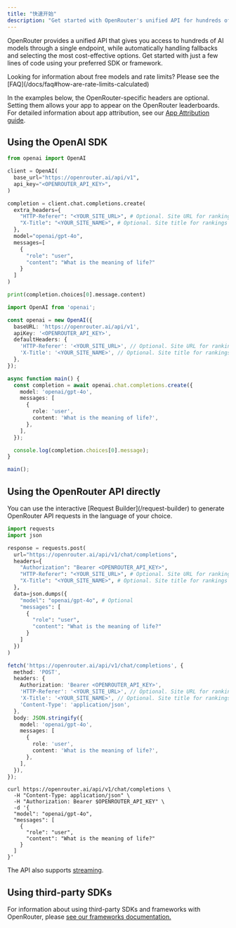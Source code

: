 ```yaml
---
title: "快速开始"
description: "Get started with OpenRouter's unified API for hundreds of AI models. Learn how to integrate using OpenAI SDK, direct API calls, or third-party frameworks."
---
```


OpenRouter provides a unified API that gives you access to hundreds of AI models through a single endpoint, while automatically handling fallbacks and selecting the most cost-effective options. Get started with just a few lines of code using your preferred SDK or framework.

<Tip>
  Looking for information about free models and rate limits? Please see the [FAQ](/docs/faq#how-are-rate-limits-calculated)
</Tip>

In the examples below, the OpenRouter-specific headers are optional. Setting them allows your app to appear on the OpenRouter leaderboards. For detailed information about app attribution, see our [App Attribution guide](/docs/features/app-attribution).

## Using the OpenAI SDK

<CodeGroup>

```python Python
from openai import OpenAI

client = OpenAI(
  base_url="https://openrouter.ai/api/v1",
  api_key="<OPENROUTER_API_KEY>",
)

completion = client.chat.completions.create(
  extra_headers={
    "HTTP-Referer": "<YOUR_SITE_URL>", # Optional. Site URL for rankings on openrouter.ai.
    "X-Title": "<YOUR_SITE_NAME>", # Optional. Site title for rankings on openrouter.ai.
  },
  model="openai/gpt-4o",
  messages=[
    {
      "role": "user",
      "content": "What is the meaning of life?"
    }
  ]
)

print(completion.choices[0].message.content)
```


```typescript TypeScript
import OpenAI from 'openai';

const openai = new OpenAI({
  baseURL: 'https://openrouter.ai/api/v1',
  apiKey: '<OPENROUTER_API_KEY>',
  defaultHeaders: {
    'HTTP-Referer': '<YOUR_SITE_URL>', // Optional. Site URL for rankings on openrouter.ai.
    'X-Title': '<YOUR_SITE_NAME>', // Optional. Site title for rankings on openrouter.ai.
  },
});

async function main() {
  const completion = await openai.chat.completions.create({
    model: 'openai/gpt-4o',
    messages: [
      {
        role: 'user',
        content: 'What is the meaning of life?',
      },
    ],
  });

  console.log(completion.choices[0].message);
}

main();
```

</CodeGroup>

## Using the OpenRouter API directly

<Tip>
  You can use the interactive [Request Builder](/request-builder) to generate OpenRouter API requests in the language of your choice.
</Tip>

<CodeGroup>

```python Python
import requests
import json

response = requests.post(
  url="https://openrouter.ai/api/v1/chat/completions",
  headers={
    "Authorization": "Bearer <OPENROUTER_API_KEY>",
    "HTTP-Referer": "<YOUR_SITE_URL>", # Optional. Site URL for rankings on openrouter.ai.
    "X-Title": "<YOUR_SITE_NAME>", # Optional. Site title for rankings on openrouter.ai.
  },
  data=json.dumps({
    "model": "openai/gpt-4o", # Optional
    "messages": [
      {
        "role": "user",
        "content": "What is the meaning of life?"
      }
    ]
  })
)
```


```typescript TypeScript
fetch('https://openrouter.ai/api/v1/chat/completions', {
  method: 'POST',
  headers: {
    Authorization: 'Bearer <OPENROUTER_API_KEY>',
    'HTTP-Referer': '<YOUR_SITE_URL>', // Optional. Site URL for rankings on openrouter.ai.
    'X-Title': '<YOUR_SITE_NAME>', // Optional. Site title for rankings on openrouter.ai.
    'Content-Type': 'application/json',
  },
  body: JSON.stringify({
    model: 'openai/gpt-4o',
    messages: [
      {
        role: 'user',
        content: 'What is the meaning of life?',
      },
    ],
  }),
});
```


```shell Shell
curl https://openrouter.ai/api/v1/chat/completions \
  -H "Content-Type: application/json" \
  -H "Authorization: Bearer $OPENROUTER_API_KEY" \
  -d '{
  "model": "openai/gpt-4o",
  "messages": [
    {
      "role": "user",
      "content": "What is the meaning of life?"
    }
  ]
}'
```

</CodeGroup>

The API also supports [streaming](/docs/api-reference/streaming).

## Using third-party SDKs

For information about using third-party SDKs and frameworks with OpenRouter, please [see our frameworks documentation.](/docs/community/frameworks-overview)